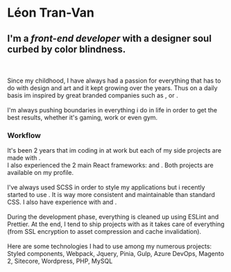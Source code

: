 
# Léon Tran-Van

## I'm a *front-end developer* with a designer soul curbed by color blindness.
\
\
Since my childhood, I have always had a passion for everything that has to do with design and art and it kept growing over the years.
Thus on a daily basis im inspired by great branded companies such as 
<ExternalLink link="https://nike.com/" text="Nike"/>, <ExternalLink link="https://apple.com/" text="Apple"/> or <ExternalLink link="https://bulk.com/" text="Bulk"/>.
\
\
I'm always pushing boundaries in everything i do in life in order to get the best results, whether it's gaming, work or even gym.

### Workflow
It's been 2 years that im coding in <ExternalLink link="https://vuejs.org/" text="Vue"/> at work but each of my side projects are made with <ExternalLink link="https://reactjs.org/" text="React"/>.
\
I also experienced the 2 main React frameworks: <ExternalLink link="https://nextjs.org/" text="Next"/> and <ExternalLink link="https://www.gatsbyjs.com/" text="Gatsby"/>.
Both projects are available on my <ExternalLink link="https://github.com/ephalys" text="Github"/>  profile.
\
\
I've always used SCSS in order to style my applications but i recently started to use <ExternalLink link="https://tailwindcss.com/" text="Tailwind"/>.
It is way more consistent and maintainable than standard CSS.
I also have experience with <ExternalLink link="https://webpack.js.org/" text="Webpack"/> and <ExternalLink link="https://gulpjs.com/" text="Gulp"/> .
\
\
During the development phase, everything is cleaned up using ESLint and Prettier.
At the end, I tend to ship projects with <ExternalLink link="https://vercel.com/" text="Vercel"/> as it takes care of everything (from SSL encryption to asset compression and cache invalidation).
\
\
Here are some technologies I had to use among my numerous projects:
\
Styled components, Webpack, Jquery, Pinia, Gulp, Azure DevOps, Magento 2, Sitecore, Wordpress, PHP, MySQL

